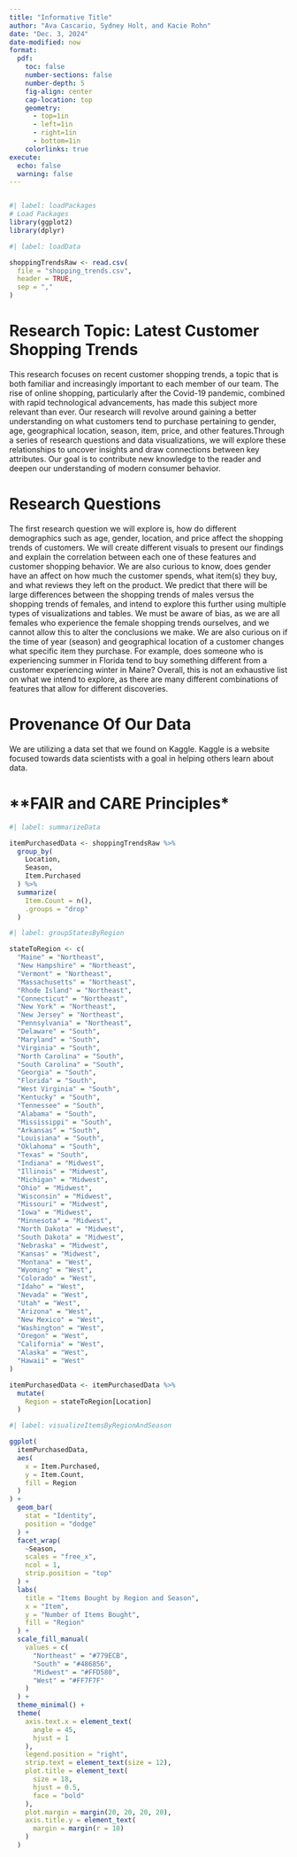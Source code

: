 ```yaml
---
title: "Informative Title"
author: "Ava Cascario, Sydney Holt, and Kacie Rohn"
date: "Dec. 3, 2024"
date-modified: now
format: 
  pdf: 
    toc: false
    number-sections: false
    number-depth: 5
    fig-align: center
    cap-location: top
    geometry: 
      - top=1in
      - left=1in
      - right=1in
      - bottom=1in
    colorlinks: true
execute: 
  echo: false
  warning: false
---
```


```r
```

```r
#| label: loadPackages
# Load Packages
library(ggplot2)
library(dplyr)

```


```r
#| label: loadData

shoppingTrendsRaw <- read.csv(
  file = "shopping_trends.csv", 
  header = TRUE, 
  sep = ","
)
```


# **Research Topic: Latest Customer Shopping Trends**

This research focuses on recent customer shopping trends, a topic that is both familiar and increasingly important to each member of our team. The rise of online shopping, particularly after the Covid-19 pandemic, combined with rapid technological advancements, has made this subject more relevant than ever. Our research will revolve around gaining a better understanding on what customers tend to purchase pertaining to gender, age, geographical location, season, item, price, and other features.Through a series of research questions and data visualizations, we will explore these relationships to uncover insights and draw connections between key attributes. Our goal is to contribute new knowledge to the reader and deepen our understanding of modern consumer behavior.

# **Research Questions**

The first research question we will explore is, how do different demographics such as age, gender, location, and price affect the shopping trends of customers. We will create different visuals to present our findings and explain the correlation between each one of these features and customer shopping behavior. We are also curious to know, does gender have an affect on how much the customer spends, what item(s) they buy, and what reviews they left on the product. We predict that there will be large differences between the shopping trends of males versus the shopping trends of females, and intend to explore this further using multiple types of visualizations and tables. We must be aware of bias, as we are all females who experience the female shopping trends ourselves, and we cannot allow this to alter the conclusions we make. We are also curious on if the time of year (season) and geographical location of a customer changes what specific item they purchase. For example, does someone who is experiencing summer in Florida tend to buy something different from a customer experiencing winter in Maine? Overall, this is not an exhaustive list on what we intend to explore, as there are many different combinations of features that allow for different discoveries.      

# **Provenance Of Our Data**

We are utilizing a data set that we found on Kaggle. Kaggle is a website focused towards data scientists with a goal in helping others learn about data.  

# **FAIR and CARE Principles*



```r
#| label: summarizeData

itemPurchasedData <- shoppingTrendsRaw %>%
  group_by(
    Location, 
    Season, 
    Item.Purchased
  ) %>%
  summarize(
    Item.Count = n(), 
    .groups = "drop"
  )
```


```r
#| label: groupStatesByRegion

stateToRegion <- c(
  "Maine" = "Northeast", 
  "New Hampshire" = "Northeast", 
  "Vermont" = "Northeast", 
  "Massachusetts" = "Northeast",
  "Rhode Island" = "Northeast",
  "Connecticut" = "Northeast",
  "New York" = "Northeast",
  "New Jersey" = "Northeast",
  "Pennsylvania" = "Northeast",
  "Delaware" = "South",
  "Maryland" = "South",
  "Virginia" = "South",
  "North Carolina" = "South",
  "South Carolina" = "South",
  "Georgia" = "South",
  "Florida" = "South",
  "West Virginia" = "South",
  "Kentucky" = "South",
  "Tennessee" = "South",
  "Alabama" = "South",
  "Mississippi" = "South",
  "Arkansas" = "South",
  "Louisiana" = "South",
  "Oklahoma" = "South",
  "Texas" = "South",
  "Indiana" = "Midwest", 
  "Illinois" = "Midwest",
  "Michigan" = "Midwest",
  "Ohio" = "Midwest",
  "Wisconsin" = "Midwest",
  "Missouri" = "Midwest",
  "Iowa" = "Midwest",
  "Minnesota" = "Midwest",
  "North Dakota" = "Midwest",
  "South Dakota" = "Midwest",
  "Nebraska" = "Midwest",
  "Kansas" = "Midwest",
  "Montana" = "West",
  "Wyoming" = "West",
  "Colorado" = "West",
  "Idaho" = "West",
  "Nevada" = "West",
  "Utah" = "West",
  "Arizona" = "West",
  "New Mexico" = "West",
  "Washington" = "West",
  "Oregon" = "West",
  "California" = "West",
  "Alaska" = "West",
  "Hawaii" = "West"
)

itemPurchasedData <- itemPurchasedData %>%
  mutate(
    Region = stateToRegion[Location]
  )
```

```r
#| label: visualizeItemsByRegionAndSeason

ggplot(
  itemPurchasedData, 
  aes(
    x = Item.Purchased,
    y = Item.Count, 
    fill = Region
  )
) +
  geom_bar(
    stat = "Identity", 
    position = "dodge"
  ) +
  facet_wrap(
    ~Season, 
    scales = "free_x", 
    ncol = 1, 
    strip.position = "top"
  ) +
  labs(
    title = "Items Bought by Region and Season", 
    x = "Item", 
    y = "Number of Items Bought", 
    fill = "Region"
  ) +
  scale_fill_manual(
    values = c(
      "Northeast" = "#779ECB", 
      "South" = "#486856", 
      "Midwest" = "#FFD580", 
      "West" = "#FF7F7F"
    )
  ) +
  theme_minimal() +
  theme(
    axis.text.x = element_text(
      angle = 45, 
      hjust = 1
    ), 
    legend.position = "right", 
    strip.text = element_text(size = 12),
    plot.title = element_text(
      size = 18, 
      hjust = 0.5, 
      face = "bold"
    ), 
    plot.margin = margin(20, 20, 20, 20), 
    axis.title.y = element_text(
      margin = margin(r = 10)
    )
  )

```

